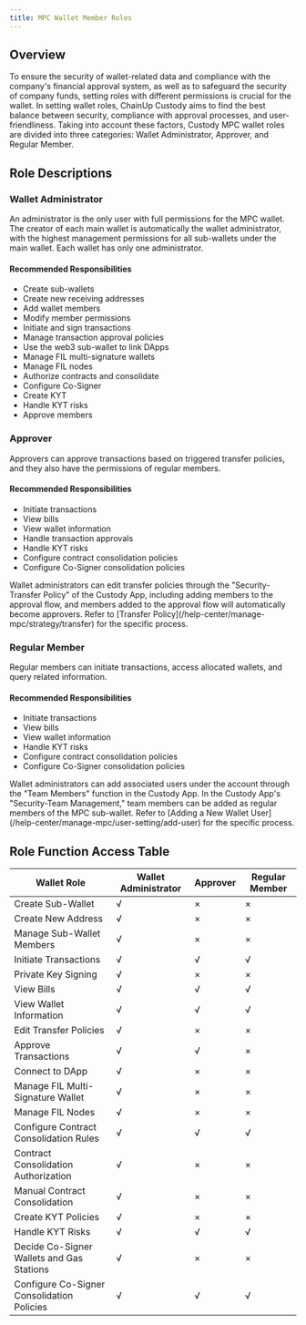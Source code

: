 ```yaml
---
title: MPC Wallet Member Roles
---
```


##  Overview

To ensure the security of wallet-related data and compliance with the company's financial approval system, as well as to safeguard the security of company funds, setting roles with different permissions is crucial for the wallet. In setting wallet roles, ChainUp Custody aims to find the best balance between security, compliance with approval processes, and user-friendliness.
Taking into account these factors, Custody MPC wallet roles are divided into three categories: Wallet Administrator, Approver, and Regular Member.

##  Role Descriptions

### Wallet Administrator
An administrator is the only user with full permissions for the MPC wallet. The creator of each main wallet is automatically the wallet administrator, with the highest management permissions for all sub-wallets under the main wallet. Each wallet has only one administrator.

#### Recommended Responsibilities
* Create sub-wallets
* Create new receiving addresses
* Add wallet members
* Modify member permissions
* Initiate and sign transactions
* Manage transaction approval policies
* Use the web3 sub-wallet to link DApps
* Manage FIL multi-signature wallets
* Manage FIL nodes
* Authorize contracts and consolidate
* Configure Co-Signer
* Create KYT
* Handle KYT risks
* Approve members


### Approver
Approvers can approve transactions based on triggered transfer policies, and they also have the permissions of regular members.

#### Recommended Responsibilities
* Initiate transactions
* View bills
* View wallet information
* Handle transaction approvals
* Handle KYT risks
* Configure contract consolidation policies
* Configure Co-Signer consolidation policies

<Tip>
Wallet administrators can edit transfer policies through the "Security-Transfer Policy" of the Custody App, including adding members to the approval flow, and members added to the approval flow will automatically become approvers. Refer to [Transfer Policy](/help-center/manage-mpc/strategy/transfer) for the specific process.
</Tip>

### Regular Member
Regular members can initiate transactions, access allocated wallets, and query related information.

#### Recommended Responsibilities
* Initiate transactions
* View bills
* View wallet information
* Handle KYT risks
* Configure contract consolidation policies
* Configure Co-Signer consolidation policies

<Tip>
Wallet administrators can add associated users under the account through the "Team Members" function in the Custody App. In the Custody App's "Security-Team Management," team members can be added as regular members of the MPC sub-wallet. Refer to [Adding a New Wallet User](/help-center/manage-mpc/user-setting/add-user) for the specific process.
</Tip>


##  Role Function Access Table

| Wallet Role | Wallet Administrator | Approver | Regular Member |
| ------- | ------- | ------- | ------- |
| Create Sub-Wallet | √ | × | × |
| Create New Address | √ | × | × |
| Manage Sub-Wallet Members | √ | × | × |
| Initiate Transactions | √ | √ | √ |
| Private Key Signing | √ | × | × |
| View Bills | √ | √ | √ |
| View Wallet Information | √ | √ | √ |
| Edit Transfer Policies | √ | × | × |
| Approve Transactions | √ | √ | × |
| Connect to DApp | √ | × | × |
| Manage FIL Multi-Signature Wallet | √ | × | × |
| Manage FIL Nodes | √ | × | × |
| Configure Contract Consolidation Rules | √ | √ | √ |
| Contract Consolidation Authorization | √ | × | × |
| Manual Contract Consolidation | √ | × | × |
| Create KYT Policies | √ | × | × |
| Handle KYT Risks | √ | √ | √ |
| Decide Co-Signer Wallets and Gas Stations | √ | × | × |
| Configure Co-Signer Consolidation Policies | √ | √ | √ |

